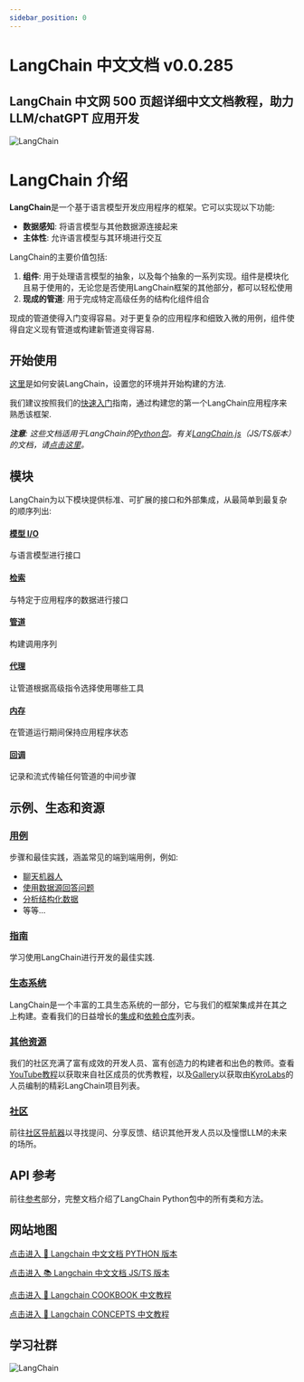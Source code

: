 ```yaml
---
sidebar_position: 0
---
```


# LangChain 中文文档 v0.0.285

## LangChain 中文网 500 页超详细中文文档教程，助力 LLM/chatGPT 应用开发

![LangChain](https://pica.zhimg.com/50/v2-56e8bbb52aa271012541c1fe1ceb11a2_r.gif 'LangChain中文网')


# LangChain 介绍

**LangChain**是一个基于语言模型开发应用程序的框架。它可以实现以下功能:
- **数据感知**: 将语言模型与其他数据源连接起来
- **主体性**: 允许语言模型与其环境进行交互

LangChain的主要价值包括:
1. **组件**: 用于处理语言模型的抽象，以及每个抽象的一系列实现。组件是模块化且易于使用的，无论您是否使用LangChain框架的其他部分，都可以轻松使用
2. **现成的管道**: 用于完成特定高级任务的结构化组件组合

现成的管道使得入门变得容易。对于更复杂的应用程序和细致入微的用例，组件使得自定义现有管道或构建新管道变得容易.

## 开始使用

[这里](/docs/get_started/installation.html)是如何安装LangChain，设置您的环境并开始构建的方法.

我们建议按照我们的[快速入门](/docs/get_started/quickstart.html)指南，通过构建您的第一个LangChain应用程序来熟悉该框架.

_**注意**: 这些文档适用于LangChain的[Python包](https://github.com/hwchase17/langchain)。有关[LangChain.js](https://github.com/hwchase17/langchainjs)（JS/TS版本）的文档，请[点击这里](https://js.langchain.com/docs)。_

## 模块

LangChain为以下模块提供标准、可扩展的接口和外部集成，从最简单到最复杂的顺序列出:

#### [模型 I/O](/docs/modules/model_io/)
与语言模型进行接口
#### [检索](/docs/modules/data_connection/)
与特定于应用程序的数据进行接口
#### [管道](/docs/modules/chains/)
构建调用序列
#### [代理](/docs/modules/agents/)
让管道根据高级指令选择使用哪些工具
#### [内存](/docs/modules/memory/)
在管道运行期间保持应用程序状态
#### [回调](/docs/modules/callbacks/)
记录和流式传输任何管道的中间步骤

## 示例、生态和资源
### [用例](/docs/use_cases/)
步骤和最佳实践，涵盖常见的端到端用例，例如:
- [聊天机器人](/docs/use_cases/chatbots)
- [使用数据源回答问题](/docs/use_cases/question_answering/)
- [分析结构化数据](/docs/use_cases/sql)
- 等等...

### [指南](/docs/guides/)
学习使用LangChain进行开发的最佳实践.

### [生态系统](/docs/ecosystem/)
LangChain是一个丰富的工具生态系统的一部分，它与我们的框架集成并在其之上构建。查看我们的日益增长的[集成](/docs/integrations/)和[依赖仓库](/docs/additional_resources/dependents)列表。

### [其他资源](/docs/additional_resources/)
我们的社区充满了富有成效的开发人员、富有创造力的构建者和出色的教师。查看[YouTube教程](/docs/additional_resources/youtube.html)以获取来自社区成员的优秀教程，以及[Gallery](https://github.com/kyrolabs/awesome-langchain)以获取由[KyroLabs](https://kyrolabs.com)的人员编制的精彩LangChain项目列表。

### [社区](/docs/community)
前往[社区导航器](/docs/community)以寻找提问、分享反馈、结识其他开发人员以及憧憬LLM的未来的场所。

## API 参考
前往[参考](https://api.python.langchain.com)部分，完整文档介绍了LangChain Python包中的所有类和方法。


## 网站地图

[点击进入 🚀  Langchain 中文文档 PYTHON 版本](https://python.langchain.com.cn/docs/get_started/introduction)

[点击进入 📚  Langchain 中文文档 JS/TS 版本](https://js.langchain.com.cn/docs/)

[点击进入 📃 Langchain COOKBOOK 中文教程](https://cookbook.langchain.com.cn/docs/)

[点击进入 🚀  Langchain CONCEPTS 中文教程 ](https://langchain.com.cn)

## 学习社群
![LangChain](https://pic1.zhimg.com/80/v2-31131dcb1732cb5bca7c182c9e8da046_r.jpg 'LangChain中文网学习社群')
